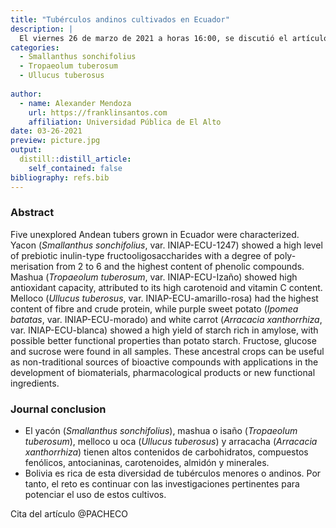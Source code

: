 ```yaml
---
title: "Tubérculos andinos cultivados en Ecuador"
description: |
  El viernes 26 de marzo de 2021 a horas 16:00, se discutió el artículo original: Andean tubers grown in Ecuador: New sources of functional ingredients.
categories:
  - Smallanthus sonchifolius
  - Tropaeolum tuberosum
  - Ullucus tuberosus
  
author:
  - name: Alexander Mendoza
    url: https://franklinsantos.com
    affiliation: Universidad Pública de El Alto
date: 03-26-2021
preview: picture.jpg
output:
  distill::distill_article:
    self_contained: false
bibliography: refs.bib
---
```


### Abstract
Five unexplored Andean tubers grown in Ecuador were characterized. Yacon (*Smallanthus sonchifolius*, var. INIAP-ECU-1247) showed a high level of prebiotic inulin-type fructooligosaccharides with a degree of poly- merisation from 2 to 6 and the highest content of phenolic compounds. Mashua (*Tropaeolum tuberosum*, var. INIAP-ECU-Izaño) showed high antioxidant capacity, attributed to its high carotenoid and vitamin C content. Melloco (*Ullucus tuberosus*, var. INIAP-ECU-amarillo-rosa) had the highest content of fibre and crude protein, while purple sweet potato (*Ipomea batatas*, var. INIAP-ECU-morado) and white carrot (*Arracacia xanthorrhiza*, var. INIAP-ECU-blanca) showed a high yield of starch rich in amylose, with possible better functional properties than potato starch. Fructose, glucose and sucrose were found in all samples. These ancestral crops can be useful as non-traditional sources of bioactive compounds with applications in the development of biomaterials, pharmacological products or new functional ingredients. 

### Journal conclusion

- El yacón (*Smallanthus sonchifolius*), mashua o isaño (*Tropaeolum tuberosum*), melloco u oca (*Ullucus tuberosus*) y arracacha (*Arracacia xanthorrhiza*)  tienen altos contenidos de carbohidratos, compuestos fenólicos, antocianinas, carotenoides, almidón y minerales. 
- Bolivia es rica de esta diversidad de tubérculos menores o andinos. Por tanto, el reto es continuar con las investigaciones pertinentes para potenciar el uso de estos cultivos.

Cita del artículo @PACHECO



